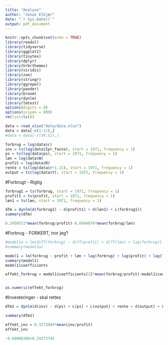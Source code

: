 ```yaml
---
title: "Analyse"
author: "Jonas Elkjær"
date: "`r Sys.Date()`"
output: pdf_document
---
```


```r
knitr::opts_chunk$set(echo = TRUE)
library(readxl)
library(tidyverse)
library(ggplot2)
library(tinytex)
library(dplyr)
library(hrbrthemes)
library(viridis)
library(zoo)
library(stringr)
library(ggrepel)
library(pander)
library(broom)
library(dynlm)
library(lmtest)
options(digits = 8)
options(scipen = 999)
rm(list=ls())
```

```r
data = read_xlsx("data/data.xlsx")
data = data[-c(1:11),]
#data = data[-c(50:52),]
```

```r
forbrug = log(data$c)
inv = ts(log(data$Ipr_faste), start = 1971, frequency = 1)
ps = ts(log(data$ps), start = 1971, frequency = 1)
løn = log(data$W)
profit = log(data$R)
rente = ts(log(data$r+1.21), start = 1971, frequency = 1)
output = ts(log(data$Y), start = 1971, frequency = 1)
```

#Forbrugt - Rigtig
```r
forbrug1 = ts(forbrug, start = 1971, frequency = 1)
profit1 = ts(profit, start = 1971, frequency = 1)
løn1 = ts(løn, start = 1971, frequency = 1)

dfm = dynlm(d(forbrug1) ~ d(profit1) + d(løn1) + L(forbrug1))
summary(dfm)

0.2450572*mean(forbrug/profit)-0.6984676*mean(forbrug/løn)
```


#Forbrug - FORKERT, tror jeg?
```r
#model1a = lm(diff(forbrug) ~ diff(profit) + diff(løn) + lag(forbrug)[-49] + lag(profit)[-49] + lag(løn)[-49])
#summary(model1a)

model1 = lm(forbrug ~ profit + løn + lag(forbrug) + lag(profit) + lag(løn))
summary(model1)
model1$coefficients

effekt_forbrug = model1$coefficients[2]*mean(forbrug/profit)-model1$coefficients[3]*mean(forbrug/løn)


as.numeric(effekt_forbrug)
```

#Investeringer - skal rettes
```r
dfm1 = dynlm(d(inv) ~ d(ps) + L(ps) + L(output) + rente + d(output) + L(d(rente), 2) + d(rente))

summary(dfm1)

effekt_inv = 0.3272084*mean(inv/profit)
effekt_inv
```

```r
-0.60908388+0.29273742
```

